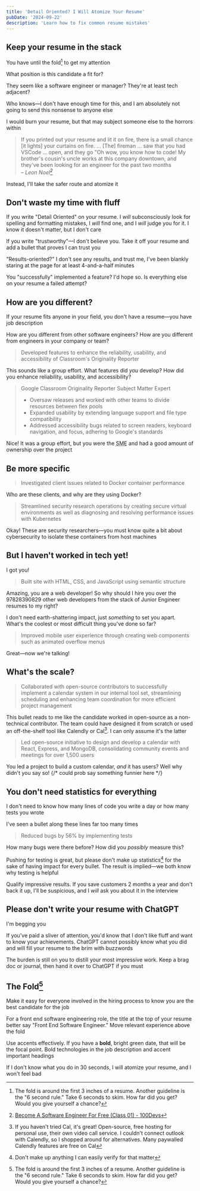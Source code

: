 ```yaml
---
title: 'Detail Oriented? I Will Atomize Your Resume'
pubDate: '2024-09-22'
description: 'Learn how to fix common resume mistakes'
---
```



## Keep your resume in the stack

You have until the fold[^1] to get my attention

[^1]: The fold is around the first 3 inches of a resume. Another guideline is the "6 second rule." Take 6 seconds to skim. How far did you get? Would you give yourself a chance?

What position is this candidate a fit for?

<FakeResume />

They seem like a software engineer or manager? They're at least tech adjacent?

Who knows—I don't have enough time for this, and I am absolutely not going to send this nonsense to anyone else

I would burn your resume, but that may subject someone else to the horrors within

> If you printed out your resume and lit it on fire, there is a small chance [it lights] your curtains on fire. ... [The] fireman ... saw that you had VSCode ... open, and they go "Oh wow, you know how to code! My brother's cousin's uncle works at this company downtown, and they've been looking for an engineer for the past two months <br/>
> – <cite>Leon Noel[^2]</cite>

[^2]: [Become A Software Engineer For Free (Class 01) - 100Devs](https://youtu.be/o3IIobN4xR0?si=rSaAPNNy04yVtXA8&t=2802)

Instead, I'll take the safer route and atomize it

## Don't waste my time with fluff

If you write "Detail Oriented" on your resume. I _will_ subconsciously look for spelling and formatting mistakes, I _will_ find one, and I _will_ judge you for it. I know it doesn't matter, but I don't care

If you write "trustworthy"—I don't believe you. Take it off your resume and add a bullet that proves I can trust you

"Results-oriented?" I don't see any results, and trust me, I've been blankly staring at the page for at least 4-and-a-half minutes

You "successfully" implemented a feature? I'd hope so. Is everything else on your resume a failed attempt?

## How are you different?

If your resume fits anyone in your field, you don't have a resume—you have job description

How are you different from other software engineers? How are you different from engineers in your company or team?

> Developed features to enhance the reliability, usability, and accessibility of Classroom's Originality Reporter

This sounds like a group effort. What features did _you_ develop? How did you enhance reliability, usability, and accessibility?

> Google Classroom Originality Reporter Subject Matter Expert
>
> - Oversaw releases and worked with other teams to divide resources between flex pools
> - Expanded usability by extending language support and file type compatibility
> - Addressed accessibility bugs related to screen readers, keyboard navigation, and focus, adhering to Google's standards

Nice! It was a group effort, but you were the <abbr title="Subject Matter Expert">SME</abbr> and had a good amount of ownership over the project

## Be more specific

> Investigated client issues related to Docker container performance

Who are these clients, and why are they using Docker?

> Streamlined security research operations by creating secure virtual environments as well as diagnosing and resolving performance issues with Kubernetes

Okay! These are security researchers—you must know quite a bit about cybersecurity to isolate these containers from host machines

## But I haven't worked in tech yet!

I got you!

> Built site with HTML, CSS, and JavaScript using semantic structure

Amazing, you are a web developer! So why should I hire you over the 97828390829 other web developers from the stack of Junior Engineer resumes to my right?

I don't need earth-shattering impact, just _something_ to set you apart. What's the coolest or most difficult thing you've done so far?

> Improved mobile user experience through creating web components such as animated overflow menus

Great—now we're talking!

## What's the scale?

> Collaborated with open-source contributors to successfully implement a calendar system in our internal tool set, streamlining scheduling and enhancing team coordination for more efficient project management

This bullet reads to me like the candidate worked in open-source as a non-technical contributor. The team could have designed it from scratch or used an off-the-shelf tool like Calendly or Cal[^3]. I can only assume it's the latter

[^3]: If you haven't tried Cal, it's great! Open-source, free hosting for personal use, their own video call service. I couldn't connect outlook with Calendly, so I shopped around for alternatives. Many paywalled Calendly features are free on Cal

> Led open-source initiative to design and develop a calendar with React, Express, and MongoDB, consolidating community events and meetings for over 1,500 users

You led a project to build a custom calendar, _and_ it has users? Well why didn't you say so!
{/* could prob say something funnier here */}

## You don't need statistics for everything

I don't need to know how many lines of code you write a day or how many tests you wrote

I've seen a bullet along these lines far too many times

> Reduced bugs by 56% by implementing tests

How many bugs were there before? How did you _possibly_ measure this?

Pushing for testing is great, but please don't make up statistics[^4] for the sake of having impact for every bullet. The result is implied—we both know why testing is helpful

[^4]: Don't make up anything I can easily verify for that matter

Qualify impressive results. If you save customers 2 months a year and don't back it up, I'll be suspicious, and I _will_ ask you about it in the interview

## Please don't write your resume with ChatGPT

I'm begging you

If you've paid a sliver of attention, you'd know that I don't like fluff and want to know your achievements. ChatGPT cannot possibly know what you did and will fill your resume to the brim with buzzwords

The burden is still on you to distill your most impressive work. Keep a brag doc or journal, then hand it over to ChatGPT if you must

## The Fold[^1]

Make it easy for everyone involved in the hiring process to know you are the best candidate for the job

For a front end software engineering role, the title at the top of your resume better say "Front End Software Engineer." Move relevant experience above the fold

Use accents effectively. If you have a **bold**, <span class="text-green-500">bright green</span> date, that will be the focal point. Bold technologies in the job description and accent important headings

If I don't know what you do in 30 seconds, I will atomize your resume, and I won't feel bad
